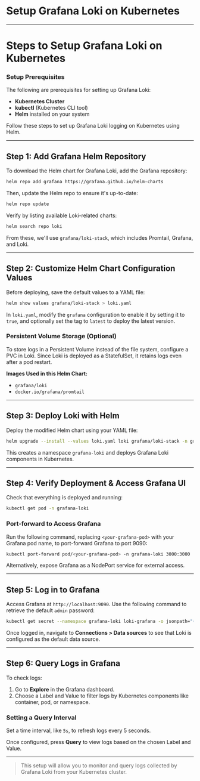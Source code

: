 # Setup Grafana Loki on Kubernetes
---


# Steps to Setup Grafana Loki on Kubernetes

### Setup Prerequisites

The following are prerequisites for setting up Grafana Loki:

- **Kubernetes Cluster** 
- **kubectl** (Kubernetes CLI tool)
- **Helm** installed on your system

Follow these steps to set up Grafana Loki logging on Kubernetes using Helm.

---

## Step 1: Add Grafana Helm Repository

To download the Helm chart for Grafana Loki, add the Grafana repository:

```bash
helm repo add grafana https://grafana.github.io/helm-charts
```

Then, update the Helm repo to ensure it's up-to-date:

```bash
helm repo update
```

Verify by listing available Loki-related charts:

```bash
helm search repo loki
```

From these, we'll use `grafana/loki-stack`, which includes Promtail, Grafana, and Loki.

---

## Step 2: Customize Helm Chart Configuration Values

Before deploying, save the default values to a YAML file:

```bash
helm show values grafana/loki-stack > loki.yaml
```

In `loki.yaml`, modify the `grafana` configuration to enable it by setting it to `true`, and optionally set the tag to `latest` to deploy the latest version.

### Persistent Volume Storage (Optional)
To store logs in a Persistent Volume instead of the file system, configure a PVC in Loki. Since Loki is deployed as a StatefulSet, it retains logs even after a pod restart.

**Images Used in this Helm Chart:**
- `grafana/loki`
- `docker.io/grafana/promtail`

---

## Step 3: Deploy Loki with Helm

Deploy the modified Helm chart using your YAML file:

```bash
helm upgrade --install --values loki.yaml loki grafana/loki-stack -n grafana-loki --create-namespace
```

This creates a namespace `grafana-loki` and deploys Grafana Loki components in Kubernetes.

---

## Step 4: Verify Deployment & Access Grafana UI

Check that everything is deployed and running:

```bash
kubectl get pod -n grafana-loki
```

### Port-forward to Access Grafana
Run the following command, replacing `<your-grafana-pod>` with your Grafana pod name, to port-forward Grafana to port 9090:

```bash
kubectl port-forward pod/<your-grafana-pod> -n grafana-loki 3000:3000
```

Alternatively, expose Grafana as a NodePort service for external access.

---

## Step 5: Log in to Grafana

Access Grafana at `http://localhost:9090`. Use the following command to retrieve the default `admin` password:

```bash
kubectl get secret --namespace grafana-loki loki-grafana -o jsonpath="{.data.admin-password}" | base64 --decode ; echo
```

Once logged in, navigate to **Connections > Data sources** to see that Loki is configured as the default data source.

---

## Step 6: Query Logs in Grafana

To check logs:

1. Go to **Explore** in the Grafana dashboard.
2. Choose a Label and Value to filter logs by Kubernetes components like container, pod, or namespace.

### Setting a Query Interval
Set a time interval, like `5s`, to refresh logs every 5 seconds. 

Once configured, press **Query** to view logs based on the chosen Label and Value. 

---

> This setup will allow you to monitor and query logs collected by Grafana Loki from your Kubernetes cluster.
